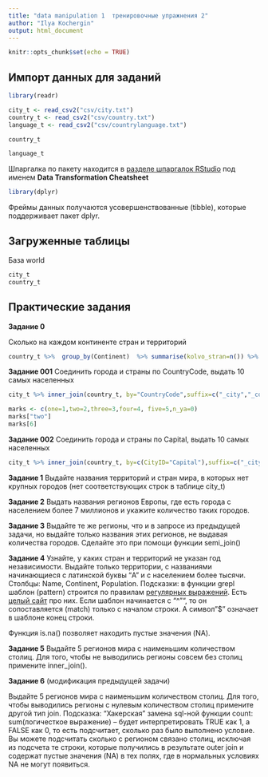 ```yaml
---
title: "data manipulation 1  тренировочные упражнения 2"
author: "Ilya Kochergin"
output: html_document
---
```


```r
knitr::opts_chunk$set(echo = TRUE)
```

## Импорт данных для заданий


```r
library(readr)
```



```r
city_t <- read_csv2("csv/city.txt")
country_t <- read_csv2("csv/country.txt")
language_t <- read_csv2("csv/countrylanguage.txt")
```

```r
country_t
```

```r
language_t
```


Шпаргалка по пакету находится в [разделе шпаргалок RStudio](https://rstudio.com/resources/cheatsheets/) под именем **Data Transformation Cheatsheet**

```r
library(dplyr)
```

Фреймы данных получаются усовершенствованные (tibble), которые поддерживает пакет dplyr.



## Загруженные таблицы

База world

```r
city_t
country_t
```

## Практические задания


**Задание 0**

Сколько на каждом континенте стран и территорий

```r
country_t %>%  group_by(Continent)  %>% summarise(kolvo_stran=n()) %>% arrange(desc(kolvo_stran))
```

**Задание 001**
Соединить города и страны по CountryCode,  выдать 10 самых населенных

```r
city_t %>% inner_join(country_t, by="CountryCode",suffix=c("_city","_country")) %>% arrange(desc(Population_city)) %>% slice_head(n=10)
```

```r
marks <- c(one=1,two=2,three=3,four=4, five=5,n_ya=0)
marks["two"]
marks[6]
```


**Задание 002**
Соединить города и страны по Capital,  выдать 10 самых населенных

```r
city_t %>% inner_join(country_t, by=c(CityID="Capital"),suffix=c("_city","_country")) %>% slice(1:10) 
```



**Задание 1**
Выдайте названия территорий и стран мира, в которых нет крупных городов (нет соответствующих строк в таблице city_t)


**Задание 2**
Выдать названия регионов Европы, где есть города с населением более 7 миллионов и укажите количество таких городов.


**Задание 3**
Выдайте  те же регионы, что и в запросе из предыдущей задачи, но выдайте 
только названия этих регионов, не выдавая количества городов.
Сделайте это при помощи функции semi_join()  



**Задание 4**
Узнайте, у каких стран и территорий не указан год независимости. Выдайте только территории, c названиями начинающиеся с латинской буквы "A" и с населением более тысячи.  Столбцы: Name, Continent, Population. Подсказки:  в функции grepl   шаблон (pattern) строится по правилам [регулярных выражений](https://ru.wikipedia.org/wiki/Регулярные_выражения).  Есть [целый сайт](http://www.regular-expressions.info/rlanguage.html) про них. Если шаблон начинается с "^"", то он сопоставляется (match) только с началом строки. А символ "$" означает в шаблоне конец строки.   

Функция is.na() позволяет находить пустые значения (NA).


**Задание 5**
Выдайте 5 регионов мира с наименьшим количеством столиц. Для того, чтобы не выводились регионы совсем без столиц примените inner_join(). 



**Задание 6**
(модификация предыдущей задачи)

Выдайте 5 регионов мира с наименьшим количеством столиц. Для того, чтобы выводились регионы с нулевым количеством столиц примените  другой тип join. Подсказка: "Хакерская" замена sql-ной функции count: sum(логичесткое выражение) -- будет интерпретировать TRUE как 1, а FALSE как 0, то есть подсчитает, сколько раз было выполнено условие. Вы можете подсчитать сколько с регионом связано столиц, исключая из подсчета те строки, которые получились в результате outer join  и содержат пустые значения (NA) в тех полях, где в нормальных условиях NA не могут появиться. 




